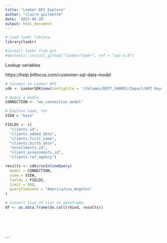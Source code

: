 ```yaml
---
title: "Looker API Explore"
author: "claire guilmette"
date: '2022-08-29'
output: html_document
---
```



```r

# Load lookr library.
library(lookr)

#install lookr from git
#devtools::install_github("looker/lookr", ref = "api-4.0")


```


Lookup variables

https://help.bitfocus.com/customer-sql-data-model

```r
# Connect to Looker API.
sdk <- LookerSDK$new(configFile = '/Volumes/DEPT_SHARES/Impact/API Keys/Looker_API.ini')

# Query a modle
CONNECTION <- "wa_connection_model"

# Explore name, for 
VIEW = "base"

FIELDS <- c(
  "clients.id",
  "clients.added_date",
  "clients.first_name",
  "clients.birth_date",
  "enrollments.id",
  "client_assessments.id",
  "clients.ref_agency")

results <- sdk$runInlineQuery(
  model = CONNECTION,
  view = VIEW,
  fields = FIELDS,
  limit = 500,
  queryTimezone = "America/Los_Angeles"
)

# Convert list of list to dataframe.
df <- as.data.frame(do.call(rbind, results))







```


```


